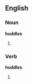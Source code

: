 ==English==

===Noun===
'''huddles'''

# {{plural of|[[huddle]]}}

===Verb===
'''huddles'''

# {{third-person singular of|huddle}}